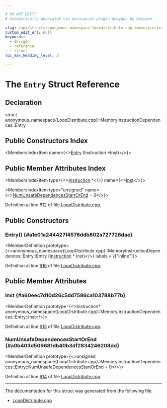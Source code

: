 ```yaml
---

# DO NOT EDIT!
# Automatically generated via docusaurus-plugin-doxygen by Doxygen.

slug: /api/structs/anonymous-namespace-loopdistribute-cpp-/memoryinstructiondependences/entry
custom_edit_url: null
keywords:
  - doxygen
  - reference
  - struct
toc_max_heading_level: 3

---
```





# The `Entry` Struct Reference

<DoxygenPage pluginConfig={pluginConfig}>



## Declaration

<CodeBlock>struct anonymous_namespace{LoopDistribute.cpp}::MemoryInstructionDependences::Entry</CodeBlock>

## Public Constructors Index

<MembersIndex>

<MembersIndexItem
  name={<><a href="#a1e01a244427f4578ddb802a727726dae">Entry</a> (Instruction &#42;Inst)</>}>
</MembersIndexItem>

</MembersIndex>

## Public Member Attributes Index

<MembersIndex>

<MembersIndexItem
  type={<><a href="/docs/api/classes/llvm/instruction">Instruction</a> &#42;</>}
  name={<><a href="#a60eec7d10d26c5dd7586ca103788b77b">Inst</a></>}>
</MembersIndexItem>

<MembersIndexItem
  type="unsigned"
  name={<><a href="#a0b403d509681db40b3df2834246208dd">NumUnsafeDependencesStartOrEnd</a> = 0</>}>
</MembersIndexItem>

</MembersIndex>


Definition at line 612 of file <a href="/docs/api/files/lib/lib/transforms/lib/transforms/scalar/loopdistribute-cpp">LoopDistribute.cpp</a>.

<SectionDefinition>

## Public Constructors

### Entry() {#a1e01a244427f4578ddb802a727726dae}

<MemberDefinition
  prototype={<>anonymous&#95;namespace&#123;LoopDistribute.cpp&#125;::MemoryInstructionDependences::Entry::Entry (<a href="/docs/api/classes/llvm/instruction">Instruction</a> &#42; Inst)</>}
  labels = {["inline"]}>

Definition at line <a href="/docs/api/files/lib/lib/transforms/lib/transforms/scalar/loopdistribute-cpp/#l00616">616</a> of file <a href="/docs/api/files/lib/lib/transforms/lib/transforms/scalar/loopdistribute-cpp">LoopDistribute.cpp</a>.
</MemberDefinition>

</SectionDefinition>

<SectionDefinition>

## Public Member Attributes

### Inst {#a60eec7d10d26c5dd7586ca103788b77b}

<MemberDefinition
  prototype={<>Instruction&#42; anonymous&#95;namespace&#123;LoopDistribute.cpp&#125;::MemoryInstructionDependences::Entry::Inst</>}>

Definition at line <a href="/docs/api/files/lib/lib/transforms/lib/transforms/scalar/loopdistribute-cpp/#l00613">613</a> of file <a href="/docs/api/files/lib/lib/transforms/lib/transforms/scalar/loopdistribute-cpp">LoopDistribute.cpp</a>.
</MemberDefinition>

### NumUnsafeDependencesStartOrEnd {#a0b403d509681db40b3df2834246208dd}

<MemberDefinition
  prototype={<>unsigned anonymous&#95;namespace&#123;LoopDistribute.cpp&#125;::MemoryInstructionDependences::Entry::NumUnsafeDependencesStartOrEnd = 0</>}>

Definition at line <a href="/docs/api/files/lib/lib/transforms/lib/transforms/scalar/loopdistribute-cpp/#l00614">614</a> of file <a href="/docs/api/files/lib/lib/transforms/lib/transforms/scalar/loopdistribute-cpp">LoopDistribute.cpp</a>.
</MemberDefinition>

</SectionDefinition>

<hr/>

The documentation for this struct was generated from the following file:

<ul>
<li><a href="/docs/api/files/lib/lib/transforms/lib/transforms/scalar/loopdistribute-cpp">LoopDistribute.cpp</a></li>
</ul>

</DoxygenPage>
